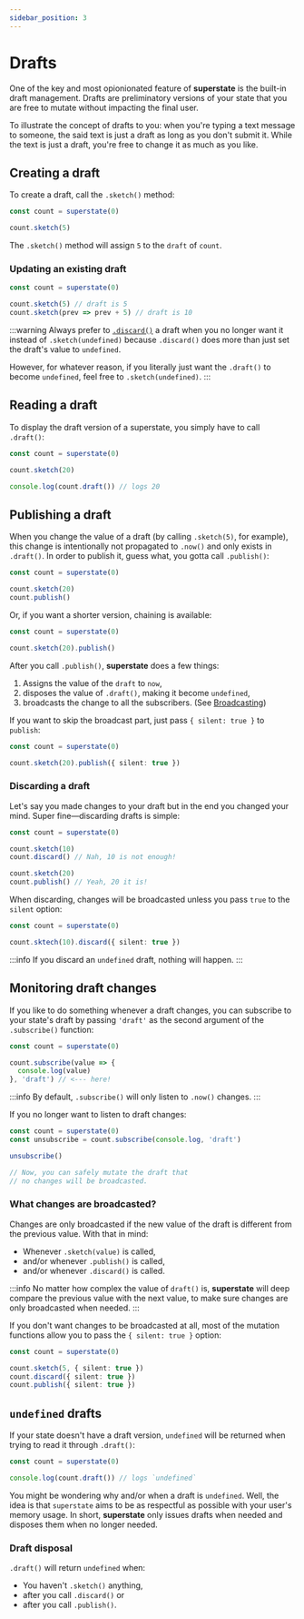 ```yaml
---
sidebar_position: 3
---
```


# Drafts
One of the key and most opionionated feature of **superstate** is the built-in draft management.
Drafts are preliminatory versions of your state that you are free to mutate without impacting
the final user.

To illustrate the concept of drafts to you: when you're typing a text message to someone, the said text is just
a draft as long as you don't submit it. While the text is just a draft, you're free to change it as much as you like.

## Creating a draft
To create a draft, call the `.sketch()` method:

```ts {3}
const count = superstate(0)

count.sketch(5)
```

The `.sketch()` method will assign `5` to the `draft` of `count`.

### Updating an existing draft
```ts {4}
const count = superstate(0)

count.sketch(5) // draft is 5
count.sketch(prev => prev + 5) // draft is 10
```

:::warning
Always prefer to [`.discard()`](#discarding-a-draft) a draft when you no longer want it instead of `.sketch(undefined)` because
`.discard()` does more than just set the draft's value to `undefined`.

However, for whatever reason, if you literally just want the `.draft()` to become `undefined`, feel free to `.sketch(undefined)`.
:::

## Reading a draft

To display the draft version of a superstate, you simply have to call `.draft()`:

```typescript {5}
const count = superstate(0)

count.sketch(20)

console.log(count.draft()) // logs 20
```


## Publishing a draft

When you change the value of a draft (by calling `.sketch(5)`, for example), this change is intentionally not propagated to `.now()` and only exists in `.draft()`.
In order to publish it, guess what, you gotta call `.publish()`:

```ts {4}
const count = superstate(0)

count.sketch(20)
count.publish()
```

Or, if you want a shorter version, chaining is available:

```ts {3}
const count = superstate(0)

count.sketch(20).publish()
```

After you call `.publish()`, **superstate** does a few things:

1. Assigns the value of the `draft` to `now`,
2. disposes the value of `.draft()`, making it become `undefined`,
3. broadcasts the change to all the subscribers. (See [Broadcasting](/advanced/broadcasting))

If you want to skip the broadcast part, just pass `{ silent: true }` to `publish`:

```ts {3}
const count = superstate(0)

count.sketch(20).publish({ silent: true })
```

### Discarding a draft
Let's say you made changes to your draft but in the end you changed your mind. Super fine&mdash;discarding drafts is simple:

```typescript {4}
const count = superstate(0)

count.sketch(10)
count.discard() // Nah, 10 is not enough!

count.sketch(20)
count.publish() // Yeah, 20 it is!
```

When discarding, changes will be broadcasted unless you pass `true` to the `silent` option:

```ts {3}
const count = superstate(0)

count.sktech(10).discard({ silent: true })
```

:::info
If you discard an `undefined` draft, nothing will happen.
:::

## Monitoring draft changes
If you like to do something whenever a draft changes, you can subscribe to your state's draft by passing `'draft'` as the second argument
of the `.subscribe()` function:

```ts {5}
const count = superstate(0)

count.subscribe(value => {
  console.log(value)
}, 'draft') // <--- here!
```

:::info
By default, `.subscribe()` will only listen to `.now()` changes.
:::

If you no longer want to listen to draft changes:

```typescript {2,4}
const count = superstate(0)
const unsubscribe = count.subscribe(console.log, 'draft')

unsubscribe()

// Now, you can safely mutate the draft that
// no changes will be broadcasted.
```

### What changes are broadcasted?

Changes are only broadcasted if the new value of the draft is different from the previous value. With that in mind:

- Whenever `.sketch(value)` is called,
- and/or whenever `.publish()` is called,
- and/or whenever `.discard()` is called.

:::info
No matter how complex the value of `draft()` is, **superstate** will deep compare the previous value with the next value,
to make sure changes are only broadcasted when needed.
:::

If you don't want changes to be broadcasted at all, most of the mutation functions allow you to pass the `{ silent: true }` option:

```ts {3-5}
const count = superstate(0)

count.sketch(5, { silent: true })
count.discard({ silent: true })
count.publish({ silent: true })
```

## `undefined` drafts

If your state doesn't have a draft version, `undefined` will be returned when trying to read it through `.draft()`:

```typescript
const count = superstate(0)

console.log(count.draft()) // logs `undefined`
```

You might be wondering why and/or when a draft is `undefined`. Well, the idea is that `superstate` aims to be as respectful
as possible with your user's memory usage. In short, **superstate** only issues
drafts when needed and disposes them when no longer needed.

### Draft disposal

`.draft()` will return `undefined` when:

- You haven't `.sketch()` anything,
- after you call `.discard()` or
- after you call `.publish()`.

